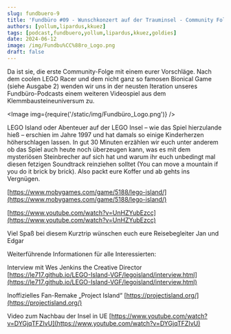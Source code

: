 ```yaml
---
slug: fundbuero-9
title: 'Fundbüro #09 - Wunschkonzert auf der Trauminsel - Community Folge 1'
authors: [yollum,lipardus,kkuez]
tags: [podcast,fundbuero,yollum,lipardus,kkuez,goldies]
date: 2024-06-12
image: /img/Fundbu%CC%88ro_Logo.png
draft: false
---
```



Da ist sie, die erste Community-Folge mit einem eurer Vorschläge. Nach dem coolen LEGO Racer und dem nicht ganz so famosen Bionical Game (siehe Ausgabe 2) wenden wir uns in der neusten Iteration unseres Fundbüro-Podcasts einem weiteren Videospiel aus dem Klemmbausteineuniversum zu.

<Image img={require('/static/img/Fundbüro_Logo.png')} />

<!--truncate-->

LEGO Island oder Abenteuer auf der LEGO Insel – wie das Spiel hierzulande hieß – erschien im Jahre 1997 und hat damals so einige Kinderherzen höherschlagen lassen. In gut 30 Minuten erzählen wir euch unter anderem ob das Spiel auch heute noch überzeugen kann, was es mit dem mysteriösen Steinbrecher auf sich hat und warum ihr euch unbedingt mal diesen fetzigen Soundtrack reinziehen solltet (You can move a mountain if you do it brick by brick). Also packt eure Koffer und ab gehts ins Vergnügen.

[https://www.mobygames.com/game/5188/lego-island/](https://www.mobygames.com/game/5188/lego-island/)

[https://www.youtube.com/watch?v=UnHZYubEzcc](https://www.youtube.com/watch?v=UnHZYubEzcc)

Viel Spaß bei diesem Kurztrip wünschen euch eure Reisebegleiter Jan und Edgar


Weiterführende Informationen für alle Interessierten:

Interview mit Wes Jenkins the Creative Director
[https://le717.github.io/LEGO-Island-VGF/legoisland/interview.html](https://le717.github.io/LEGO-Island-VGF/legoisland/interview.html)

Inoffizielles Fan-Remake „Project Island“
[https://projectisland.org/](https://projectisland.org/)

Video zum Nachbau der Insel in UE
[https://www.youtube.com/watch?v=DYGjqTFZIvU](https://www.youtube.com/watch?v=DYGjqTFZIvU)
<ReactPlayer
    width="100%"
    height="50px"
    controls
    url='https://m10z.picnotes.de/Fundbuero/Fundbuero_009.mp3'
/>
